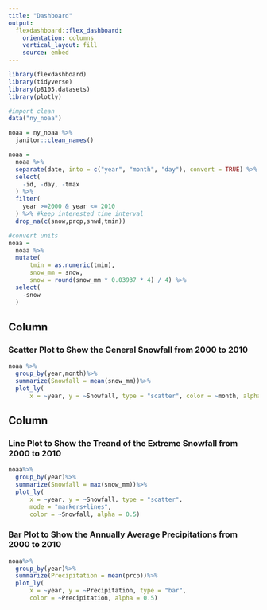 ```yaml
---
title: "Dashboard"
output: 
  flexdashboard::flex_dashboard:
    orientation: columns
    vertical_layout: fill
    source: embed
---
```


```r
library(flexdashboard)
library(tidyverse)
library(p8105.datasets)
library(plotly)
```

```r
#import clean
data("ny_noaa")

noaa = ny_noaa %>%
  janitor::clean_names()

noaa = 
  noaa %>% 
  separate(date, into = c("year", "month", "day"), convert = TRUE) %>% 
  select(
    -id, -day, -tmax
  ) %>%
  filter(
    year >=2000 & year <= 2010
  ) %>% #keep interested time interval
  drop_na(c(snow,prcp,snwd,tmin))
```

```r
#convert units
noaa = 
  noaa %>%  
  mutate(
      tmin = as.numeric(tmin),
      snow_mm = snow,
      snow = round(snow_mm * 0.03937 * 4) / 4) %>%
  select(
    -snow
  )
```


Column {data-width=650}
-----------------------------------------------------------------------



### Scatter Plot to Show the General Snowfall from 2000 to 2010

```r
noaa %>%
  group_by(year,month)%>%
  summarize(Snowfall = mean(snow_mm))%>%
  plot_ly(
      x = ~year, y = ~Snowfall, type = "scatter", color = ~month, alpha = 0.5)
```

Column {data-width=350}
-----------------------------------------------------------------------

### Line Plot to Show the Treand of the Extreme Snowfall from 2000 to 2010

```r
noaa%>%
  group_by(year)%>%
  summarize(Snowfall = max(snow_mm))%>%
  plot_ly(
      x = ~year, y = ~Snowfall, type = "scatter", 
      mode = "markers+lines",
      color = ~Snowfall, alpha = 0.5)
```

### Bar Plot to Show the Annually Average Precipitations from 2000 to 2010

```r
noaa%>%
  group_by(year)%>%
  summarize(Precipitation = mean(prcp))%>%
  plot_ly(
      x = ~year, y = ~Precipitation, type = "bar", 
      color = ~Precipitation, alpha = 0.5)
```

